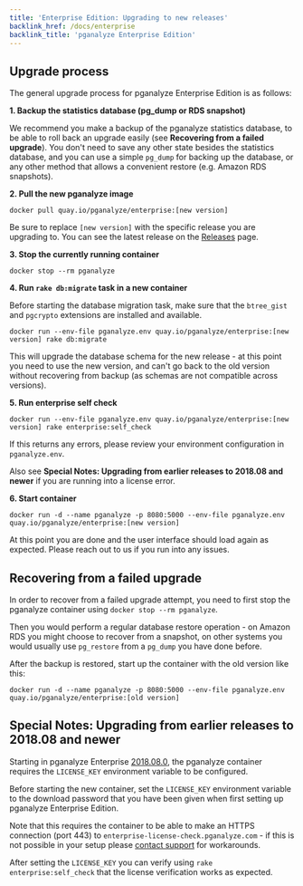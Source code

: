```yaml
---
title: 'Enterprise Edition: Upgrading to new releases'
backlink_href: /docs/enterprise
backlink_title: 'pganalyze Enterprise Edition'
---
```


## Upgrade process

The general upgrade process for pganalyze Enterprise Edition is as follows:

**1. Backup the statistics database (pg_dump or RDS snapshot)**

We recommend you make a backup of the pganalyze statistics database, to be able
to roll back an upgrade easily (see **Recovering from a failed upgrade**). You
don't need to save any other state besides the statistics database, and you can
use a simple `pg_dump` for backing up the database, or any other method that
allows a convenient restore (e.g. Amazon RDS snapshots).

**2. Pull the new pganalyze image**

`docker pull quay.io/pganalyze/enterprise:[new version]`

Be sure to replace `[new version]` with the specific release you are upgrading
to. You can see the latest release on the [Releases](releases) page.

**3. Stop the currently running container**

`docker stop --rm pganalyze`

**4. Run `rake db:migrate` task in a new container**

Before starting the database migration task, make sure that the `btree_gist` and `pgcrypto` extensions are installed and available.

`docker run --env-file pganalyze.env quay.io/pganalyze/enterprise:[new version] rake db:migrate`

This will upgrade the database schema for the new release - at this point you need to use the new version,
and can't go back to the old version without recovering from backup (as schemas are not compatible across versions).

**5. Run enterprise self check**

`docker run --env-file pganalyze.env quay.io/pganalyze/enterprise:[new version] rake enterprise:self_check`

If this returns any errors, please review your environment configuration in `pganalyze.env`.

Also see **Special Notes: Upgrading from earlier releases to 2018.08 and newer** if you are running into a license error.

**6. Start container**

`docker run -d --name pganalyze -p 8080:5000 --env-file pganalyze.env quay.io/pganalyze/enterprise:[new version]`

At this point you are done and the user interface should load again as expected. Please reach out to us if you run into any issues.

## Recovering from a failed upgrade

In order to recover from a failed upgrade attempt, you need to first stop the
pganalyze container using `docker stop --rm pganalyze`.

Then you would perform a regular database restore operation - on Amazon RDS you
might choose to recover from a snapshot, on other systems you would usually use
`pg_restore` from a `pg_dump` you have done before.

After the backup is restored, start up the container with the old version like this:

`docker run -d --name pganalyze -p 8080:5000 --env-file pganalyze.env quay.io/pganalyze/enterprise:[old version]`

## Special Notes: Upgrading from earlier releases to 2018.08 and newer

Starting in pganalyze Enterprise [2018.08.0](/docs/enterprise/releases/2018-08-0), the pganalyze
container requires the `LICENSE_KEY` environment variable to be configured.

Before starting the new container, set the `LICENSE_KEY` environment variable to
the download password that you have been given when first setting up pganalyze Enterprise Edition.

Note that this requires the container to be able to make an HTTPS connection (port 443) to
`enterprise-license-check.pganalyze.com` - if this is not possible in your setup
please [contact support](mailto:support@pganalyze.com) for workarounds.

After setting the `LICENSE_KEY` you can verify using `rake enterprise:self_check`
that the license verification works as expected.
